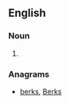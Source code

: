 ==English==

===Noun===
{{head|en|noun plural form}}

# {{plural of|kerb|lang=en}}

===Anagrams===
* [[berks#English|berks]], [[Berks#English|Berks]]